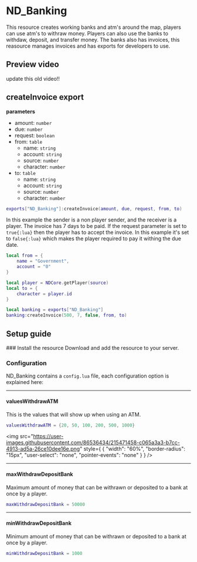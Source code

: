 
# ND_Banking
This resource creates working banks and atm's around the map, players can use atm's to withraw money. Players can also use the banks to withdaw, deposit, and transfer money. The banks also has invoices, this reasource manages invoices and has exports for developers to use.



## Preview video
update this old video!!
<PreviewVideo
    src="https://www.youtube.com/embed/2v3C05fHSos?si=EDqfr-GurrsP-Rp5"
/>



## createInvoice export
**parameters**
* amount: `number`
* due: `number`
* request: `boolean`
* from: `table`
    * name: `string`
    * account: `string`
    * source: `number`
    * character: `number`
* to: `table`
    * name: `string`
    * account: `string`
    * source: `number`
    * character: `number`
```lua copy
exports["ND_Banking"]:createInvoice(amount, due, request, from, to)
```

In this example the sender is a non player sender, and the receiver is a player. The invoice has 7 days to be paid. If the request parameter is set to `true{:lua}` then the player has to accept the invoice. In this example it's set to `false{:lua}` which makes the player required to pay it withing the due date.
```lua copy filename="example"
local from = {
    name = "Government",
    account = "0"
}

local player = NDCore.getPlayer(source)
local to = {
    character = player.id
}

local banking = exports["ND_Banking"]
banking:createInvoice(500, 7, false, from, to)
```




## Setup guide
<Steps>
### Install the resource
Download and add the resource to your server.



### Configuration
ND_Banking contains a `config.lua` file, each configuration option is explained here:

---

#### valuesWithdrawATM
This is the values that will show up when using an ATM.
```lua copy
valuesWithdrawATM = {20, 50, 100, 200, 500, 1000}
```

<img
    src="https://user-images.githubusercontent.com/86536434/215471458-c065a3a3-b7cc-4913-ad5a-26ce10dee16e.png"
    style={
        {
            "width": "60%",
            "border-radius": "15px",
            "user-select": "none",
            "pointer-events": "none"
        }
    }
/>


---

#### maxWithdrawDepositBank
Maximum amount of money that can be withrawn or deposited to a bank at once by a player.
```lua copy
maxWithdrawDepositBank = 50000
```

---


#### minWithdrawDepositBank
Minimum amount of money that can be withrawn or deposited to a bank at once by a player.
```lua copy
minWithdrawDepositBank = 1000
```

</Steps>
